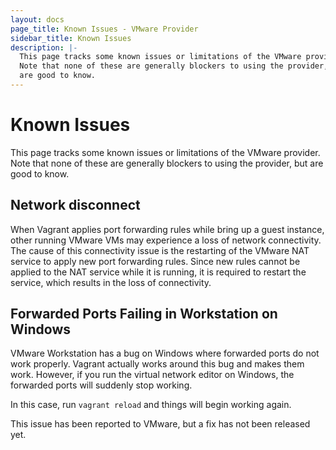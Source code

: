 ```yaml
---
layout: docs
page_title: Known Issues - VMware Provider
sidebar_title: Known Issues
description: |-
  This page tracks some known issues or limitations of the VMware provider.
  Note that none of these are generally blockers to using the provider, but
  are good to know.
---
```


# Known Issues

This page tracks some known issues or limitations of the VMware provider.
Note that none of these are generally blockers to using the provider, but
are good to know.

## Network disconnect

When Vagrant applies port forwarding rules while bring up a guest instance,
other running VMware VMs may experience a loss of network connectivity. The
cause of this connectivity issue is the restarting of the VMware NAT service
to apply new port forwarding rules. Since new rules cannot be applied to the
NAT service while it is running, it is required to restart the service, which
results in the loss of connectivity.

## Forwarded Ports Failing in Workstation on Windows

VMware Workstation has a bug on Windows where forwarded ports do not work
properly. Vagrant actually works around this bug and makes them work. However,
if you run the virtual network editor on Windows, the forwarded ports will
suddenly stop working.

In this case, run `vagrant reload` and things will begin working again.

This issue has been reported to VMware, but a fix has not been released yet.
